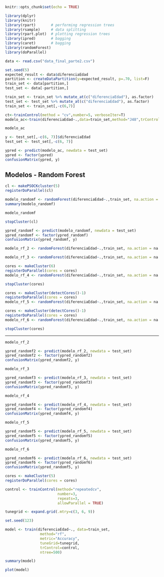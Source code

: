 

```r
knitr::opts_chunk$set(echo = TRUE)
```

```r
library(dplyr)
library(knitr)
library(rpart)       # performing regression trees
library(rsample)     # data splitting 
library(rpart.plot)  # plotting regression trees
library(ipred)       # bagging
library(caret)       # bagging
library(randomForest)
library(doParallel)
```

```r
data <- read.csv("data_final_parte2.csv")
```

``` r
set.seed(5)
expected_result <- data$diferenciaEdad
partition <- createDataPartition(y=expected_result, p=.70, list=F)
train_set <- data[partition,]
test_set <- data[-partition,]
```


```r
train_set <- train_set %>% mutate_at(c("diferenciaEdad"), as.factor)
test_set <- test_set %>% mutate_at(c("diferenciaEdad"), as.factor)
train_set <- train_set[,-c(6,7)]
```


```r
ct<-trainControl(method = "cv",number=5, verboseIter=T)
modelo_ac<-train(diferenciaEdad~.,data=train_set,method="J48",trControl = ct)
```

```r
modelo_ac
```

```r
y <- test_set[,-c(6, 7)]$diferenciaEdad
test_set <- test_set[,-c(6, 7)]
```


```r
ypred <- predict(modelo_ac, newdata = test_set)
ypred <- factor(ypred)
confusionMatrix(ypred, y)
```

## Modelos - Random Forest 

```r
cl <- makePSOCKcluster(5)
registerDoParallel(cl)
```

```r
modelo_randomf <- randomForest(diferenciaEdad~.,train_set, na.action = na.omit, mtry=10, ntree=200, verbose=T)
summary(modelo_randomf)
```
```r
modelo_randomf
```

```r
stopCluster(cl)
```

```r
ypred_randomf <- predict(modelo_randomf, newdata = test_set)
ypred_randomf <- factor(ypred_randomf)
confusionMatrix(ypred_randomf, y)
```
```r
modelo_rf_2 <- randomForest(diferenciaEdad~.,train_set, na.action = na.omit, mtry=4, ntree=500, verbose=T)
```

```r
modelo_rf_3 <- randomForest(diferenciaEdad~.,train_set, na.action = na.omit, mtry=4, ntree=1000, verbose=T)
```

```r
cores <- makeCluster(6)
registerDoParallel(cores = cores)
modelo_rf_4 <- randomForest(diferenciaEdad~.,train_set, na.action = na.omit, mtry=6, ntree=500, verbose=T)
```

```r
stopCluster(cores)
```


```r
cores <- makeCluster(detectCores()-1)
registerDoParallel(cores = cores)
modelo_rf_5 <- randomForest(diferenciaEdad~.,train_set, na.action = na.omit, mtry=6, ntree=1000, verbose=T)
```

```r
cores <- makeCluster(detectCores()-1)
registerDoParallel(cores = cores)
modelo_rf_6 <- randomForest(diferenciaEdad~.,train_set, na.action = na.omit, mtry=3, ntree=1000, verbose=T)
```

```r
stopCluster(cores)
```

---------------
```r
modelo_rf_2
```

```r
ypred_randomf2 <- predict(modelo_rf_2, newdata = test_set)
ypred_randomf2 <- factor(ypred_randomf2)
confusionMatrix(ypred_randomf2, y)
```
```r
modelo_rf_3
```


```r
ypred_randomf3 <- predict(modelo_rf_3, newdata = test_set)
ypred_randomf3 <- factor(ypred_randomf3)
confusionMatrix(ypred_randomf3, y)
```
```r
modelo_rf_4
```


```r
ypred_randomf4 <- predict(modelo_rf_4, newdata = test_set)
ypred_randomf4 <- factor(ypred_randomf4)
confusionMatrix(ypred_randomf4, y)
```
```r
modelo_rf_5
```



```r
ypred_randomf5 <- predict(modelo_rf_5, newdata = test_set)
ypred_randomf5 <- factor(ypred_randomf5)
confusionMatrix(ypred_randomf5, y)
```
```r
modelo_rf_6
```

```r
ypred_randomf6 <- predict(modelo_rf_6, newdata = test_set)
ypred_randomf6 <- factor(ypred_randomf6)
confusionMatrix(ypred_randomf5, y)
```
```r

cores <- makeCluster(5)
registerDoParallel(cores = cores)

control <- trainControl(method="repeatedcv", 
                        number=3, 
                        repeats=3,
                        allowParallel = TRUE)

tunegrid <- expand.grid(.mtry=c(3, 6, 9))

set.seed(123)

model <- train(diferenciaEdad~., data=train_set, 
                method="rf", 
                metric="Accuracy", 
                tuneGrid=tunegrid, 
                trControl=control,
                ntree=500)

```

```r
summary(model)
```

```r
plot(model)
```
